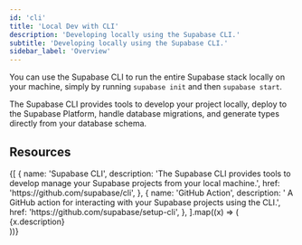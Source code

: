 ```yaml
---
id: 'cli'
title: 'Local Dev with CLI'
description: 'Developing locally using the Supabase CLI.'
subtitle: 'Developing locally using the Supabase CLI.'
sidebar_label: 'Overview'
---
```


You can use the Supabase CLI to run the entire Supabase stack locally on your machine, simply by running `supabase init` and then `supabase start`.

The Supabase CLI provides tools to develop your project locally, deploy to the Supabase Platform, handle database migrations, and generate types directly from your database schema.

## Resources

<div className="grid md:grid-cols-12 gap-4 not-prose">
  {[
    {
      name: 'Supabase CLI',
      description:
        'The Supabase CLI provides tools to develop manage your Supabase projects from your local machine.',
      href: 'https://github.com/supabase/cli',
    },
    {
      name: 'GitHub Action',
      description: ' A GitHub action for interacting with your Supabase projects using the CLI.',
      href: 'https://github.com/supabase/setup-cli',
    },
  ].map((x) => (
    <div className="col-span-6" key={x.href}>
      <Link href={x.href} passHref>
        <GlassPanel icon={'/docs/img/icons/github-icon'} hasLightIcon={true} title={x.name}>
          {x.description}
        </GlassPanel>
      </Link>
    </div>
  ))}
</div>
